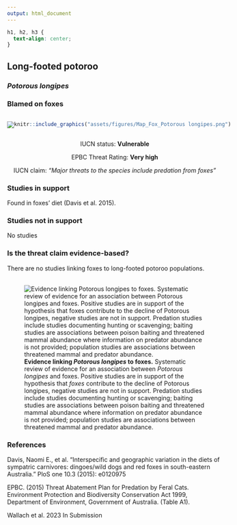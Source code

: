 ```yaml
---
output: html_document
---
```

```css
h1, h2, h3 {
  text-align: center;
}
```

## **Long-footed potoroo**
### *Potorous longipes*
### Blamed on foxes

:::: {style="display: flex;"}

[![](assets/photos/Potorous longipes.png)](https://www.inaturalist.org/photos/40315288?size=original)

::: {}

:::

::: {}
  ```r
  knitr::include_graphics("assets/figures/Map_Fox_Potorous longipes.png")
  ```
:::

::::
<center>
IUCN status: **Vulnerable**

EPBC Threat Rating: **Very high**

IUCN claim: *"Major threats to the species include predation from foxes"*

</center>

### Studies in support

Found in foxes’ diet (Davis et al. 2015).

### Studies not in support

No studies

### Is the threat claim evidence-based?

There are no studies linking foxes to long-footed potoroo populations.
<br>
<br>

![**Evidence linking *Potorous longipes* to foxes.** Systematic review of evidence for an association between *Potorous longipes* and foxes. Positive studies are in support of the hypothesis that *foxes* contribute to the decline of Potorous longipes, negative studies are not in support. Predation studies include studies documenting hunting or scavenging; baiting studies are associations between poison baiting and threatened mammal abundance where information on predator abundance is not provided; population studies are associations between threatened mammal and predator abundance.](assets/figures/Main_Evidence_Fox_Potorous longipes.png)

### References

Davis, Naomi E., et al. "Interspecific and geographic variation in the diets of sympatric carnivores: dingoes/wild dogs and red foxes in south-eastern Australia." PloS one 10.3 (2015): e0120975

EPBC. (2015) Threat Abatement Plan for Predation by Feral Cats. Environment Protection and Biodiversity Conservation Act 1999, Department of Environment, Government of Australia. (Table A1).

Wallach et al. 2023 In Submission

